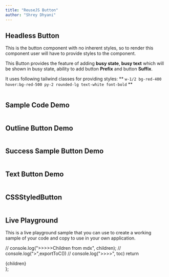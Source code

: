 ```yaml
---
title: "ReuseJS Button"
author: "Shrey Dhyani"
---
```




## Headless Button
This is the button component with no inherent styles, so to render this component user will have to provide styles to the component.

This Button provides the feature of adding **busy state**, **busy text** which will be shown in busy state, ability to add button **Prefix** and button **Suffix**.

It uses following tailwind classes for providing styles: ** ``` w-1/2 bg-red-400 hover:bg-red-500 py-2 rounded-lg text-white font-bold ``` **

<HeadlessSample/>

```js path=../../components/button/HeadlessSample name=HeadlessSample
```

## Sample Code Demo

<Sample/>

```js path=../../components/button/Sample name=Sample
```

## Outline Button Demo

<OutlineButton/>

```js path=../../components/button/OutlineButton name=OutlineButton
```

## Success Sample Button Demo

<SuccessSample/>

```js path=../../components/button/SuccessSample name=SuccessSample
```

## Text Button Demo

<TextButton/>

```js path=../../components/button/TextButton name=TextButton
```

## CSSStyledButton

<CSSStyledButton/>

```js path=../../components/button/CSSStyledButton name=CSSStyledButton
```


## Live Playground

This is a live playground sample that you can use to create a working sample of your code and copy to use in your own application.

<LiveSampleButton/>

  // console.log(">>>>>Children from mdx", children);
  // console.log(">",exportToC())
  // console.log(">>>>", toc)
  return <SiteWrapper toc={toc}><div className="prose max-w-full mx-4 pb-10" >{children}</div></SiteWrapper>
};

